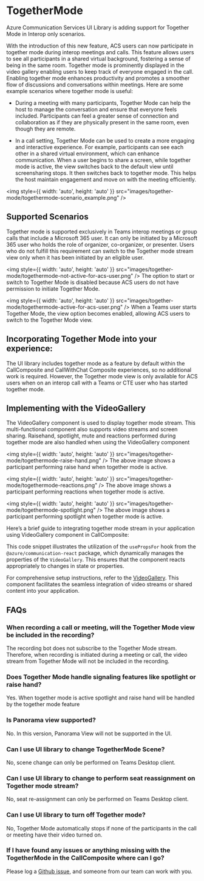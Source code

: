 
<Meta title="Concepts/TogetherMode" />


# TogetherMode

Azure Communication Services UI Library is adding support for Together Mode in Interop only scenarios.

With the introduction of this new feature, ACS users can now participate in together mode during interop meetings and calls.
This feature allows users to see all participants in a shared virtual background, fostering a sense of being in the same room.
Together mode is prominently displayed in the video gallery enabling users to keep track of everyone engaged in the call.
Enabling together mode enhances productivity and promotes a smoother flow of discussions and conversations within meetings.
Here are some example scenarios where together mode is useful:

- During a meeting with many participants, Together Mode can help the host to manage the conversation and ensure that everyone feels included. Participants can feel a greater sense of connection and collaboration as if they are physically present in the same room, even though they are remote.

- In a call setting, Together Mode can be used to create a more engaging and interactive experience. For example, participants can see each other in a shared virtual environment, which can enhance communication. When a user begins to share a screen, while together mode is active, the view switches back to the default view until screensharing stops. It then switches back to together mode. This helps the host maintain engagement and move on with the meeting efficiently.

<img style={{ width: 'auto', height: 'auto' }} src="images/together-mode/togethermode-scenario_example.png" />

## Supported Scenarios

Together mode is supported exclusively in Teams interop meetings or group calls that include a Microsoft 365 user.
It can only be initiated by a Microsoft 365 user who holds the role of organizer, co-organizer, or presenter. Users who do not fulfill this requirement can switch to the Together mode stream view only when it has been initiated by an eligible user.

<img style={{ width: 'auto', height: 'auto' }} src="images/together-mode/togethermode-not-active-for-acs-user.png" />
The option to start or switch to Together Mode is disabled because ACS users do not have permission to initiate Together
Mode.

<img style={{ width: 'auto', height: 'auto' }} src="images/together-mode/togethermode-active-for-acs-user.png" />
When a Teams user starts Together Mode, the view option becomes enabled, allowing ACS users to switch to the Together
Mode view.

## Incorporating Together Mode into your experience:

The UI library includes together mode as a feature by default within the CallComposite and CallWithChat Composite experiences, so no additional work is required.
However, the Together mode view is only available for ACS users when on an interop call with a Teams or CTE user who has started together mode.

## Implementing with the VideoGallery

The VideoGallery component is used to display together mode stream. This multi-functional component also supports video streams and screen sharing.
Raisehand, spotlight, mute and reactions performed during together mode are also handled when using the VideoGallery component

<img style={{ width: 'auto', height: 'auto' }} src="images/together-mode/togethermode-raise-hand.png" />
The above image shows a participant performing raise hand when together mode is active.

<img style={{ width: 'auto', height: 'auto' }} src="images/together-mode/togethermode-reactions.png" />
The above image shows a participant performing reactions when together mode is active.

<img style={{ width: 'auto', height: 'auto' }} src="images/together-mode/togethermode-spotlight.png" />
The above image shows a participant performing spotlight when together mode is active.

Here’s a brief guide to integrating together mode stream in your application using VideoGallery component in CallComposite:

<Source code={TogetherModeSnippetText} />

This code snippet illustrates the utilization of the `usePropsFor` hook from the `@azure/communication-react` package, which dynamically manages the properties of the `VideoGallery`. This ensures that the component reacts appropriately to changes in state or properties.

For comprehensive setup instructions, refer to the [VideoGallery](./?path=/docs/components-video-gallery--docs). This component facilitates the seamless integration of video streams or shared content into your application.

## FAQs

### When recording a call or meeting, will the Together Mode view be included in the recording?

The recording bot does not subscribe to the Together Mode stream. Therefore, when recording is initiated during a meeting or call, the video stream from Together Mode will not be included in the recording.

### Does Together Mode handle signaling features like spotlight or raise hand?

Yes. When together mode is active spotlight and raise hand will be handled by the together mode feature

### Is Panorama view supported?

No. In this version, Panorama View will not be supported in the UI.

### Can I use UI library to change TogetherMode Scene?

No, scene change can only be performed on Teams Desktop client.

### Can I use UI library to change to perform seat reassignment on Together mode stream?

No, seat re-assignment can only be performed on Teams Desktop client.

### Can I use UI library to turn off Together mode?

No, Together Mode automatically stops if none of the participants in the call or meeting have their video turned on.

### If I have found any issues or anything missing with the TogetherMode in the CallComposite where can I go?

Please log a [Github issue](https://github.com/Azure/communication-ui-library/issues), and someone from our team can work with you.
